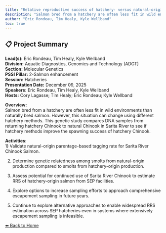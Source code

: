 ---
title: "Relative reproductive success of hatchery- versus natural-origin salmon in Canadian integrated populations"
description: "Salmon bred from a hatchery are often less fit in wild environments than naturally bred salmon. However, this situation can change using different hatchery methods. This genetic study compares DNA samples from returning hatchery Chinook to natural Chinook in Sarita River to see if hatchery methods improve the spawning success of hatchery Chinook."
author: "Eric Rondeau, Tim Healy, Kyle Wellband"
toc: true
---

## 📋 Project Summary

**Lead(s):** Eric Rondeau, Tim Healy, Kyle Wellband  
**Division:** Aquatic Diagnostics, Genomics and Technology (ADGT)  
**Section:** Molecular Genetics  
**PSSI Pillar:** 2-Salmon enhancement  
**Session:** Hatcheries  
**Presentation Date:** December 09, 2025  
**Speakers:** Eric Rondeau, Tim Healy, Kyle Wellband  
**Hosts:** Cory Lagasse; Tim Healy; Eric Rondeau; Kyle Wellband  

**Overview:**  
Salmon bred from a hatchery are often less fit in wild environments than naturally bred salmon. However, this situation can change using different hatchery methods. This genetic study compares DNA samples from returning hatchery Chinook to natural Chinook in Sarita River to see if hatchery methods improve the spawning success of hatchery Chinook.   

**Activities:**  
1) Validate natural-origin parentage-based tagging rate for Sarita River Chinook Salmon.
2) Determine genetic relatedness among smolts from natural-origin production compared to smolts from hatchery-origin production.
3) Assess potential for continued use of Sarita River Chinook to estimate RRS of hatchery-origin salmon from SEP facilities.
4) Explore options to increase sampling efforts to approach comprehensive escapement sampling in future years.
5) Continue to explore alternative approaches to enable widespread RRS estimation across SEP hatcheries even in systems where extensively escapement sampling is infeasible.

[⬅ Back to Home](../index.qmd)
